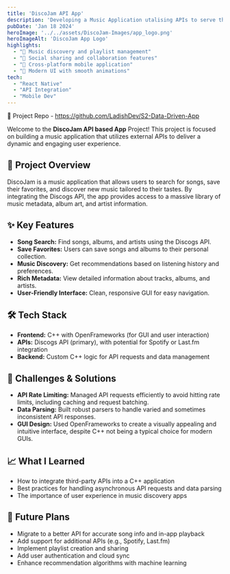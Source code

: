 ```yaml
---
title: 'DiscoJam API App'
description: 'Developing a Music Application utalising APIs to serve the app'
pubDate: 'Jan 18 2024'
heroImage: '../../assets/DiscoJam-Images/app_logo.png'
heroImageAlt: 'DiscoJam App Logo'
highlights:
  - "🎵 Music discovery and playlist management"
  - "🔗 Social sharing and collaboration features"
  - "📱 Cross-platform mobile application"
  - "🎨 Modern UI with smooth animations"
tech:
  - "React Native"
  - "API Integration"
  - "Mobile Dev"
---
```


🔗 Project Repo - https://github.com/LadishDev/S2-Data-Driven-App


Welcome to the **DiscoJam API based App** Project! This project is focused on building a music application that utilizes external APIs to deliver a dynamic and engaging user experience.


## 🎵 Project Overview

DiscoJam is a music application that allows users to search for songs, save their favorites, and discover new music tailored to their tastes. By integrating the Discogs API, the app provides access to a massive library of music metadata, album art, and artist information.


## ✨ Key Features

- **Song Search:** Find songs, albums, and artists using the Discogs API.
- **Save Favorites:** Users can save songs and albums to their personal collection.
- **Music Discovery:** Get recommendations based on listening history and preferences.
- **Rich Metadata:** View detailed information about tracks, albums, and artists.
- **User-Friendly Interface:** Clean, responsive GUI for easy navigation.


## 🛠️ Tech Stack

- **Frontend:** C++ with OpenFrameworks (for GUI and user interaction)
- **APIs:** Discogs API (primary), with potential for Spotify or Last.fm integration
- **Backend:** Custom C++ logic for API requests and data management


## 🚧 Challenges & Solutions

- **API Rate Limiting:** Managed API requests efficiently to avoid hitting rate limits, including caching and request batching.
- **Data Parsing:** Built robust parsers to handle varied and sometimes inconsistent API responses.
- **GUI Design:** Used OpenFrameworks to create a visually appealing and intuitive interface, despite C++ not being a typical choice for modern GUIs.


## 📈 What I Learned

- How to integrate third-party APIs into a C++ application
- Best practices for handling asynchronous API requests and data parsing
- The importance of user experience in music discovery apps


## 🚀 Future Plans

- Migrate to a better API for accurate song info and in-app playback
- Add support for additional APIs (e.g., Spotify, Last.fm)
- Implement playlist creation and sharing
- Add user authentication and cloud sync
- Enhance recommendation algorithms with machine learning
